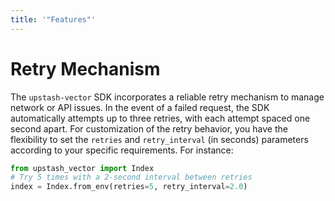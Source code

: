 ```yaml
---
title: '"Features"'
---
```

# Retry Mechanism
The `upstash-vector` SDK incorporates a reliable retry mechanism to manage network or API issues.
In the event of a failed request, the SDK automatically attempts up to three retries,
with each attempt spaced one second apart.
For customization of the retry behavior, you have the flexibility to set the `retries` and
`retry_interval` (in seconds) parameters according to your specific requirements.
For instance:
```python
from upstash_vector import Index
# Try 5 times with a 2-second interval between retries
index = Index.from_env(retries=5, retry_interval=2.0)
```